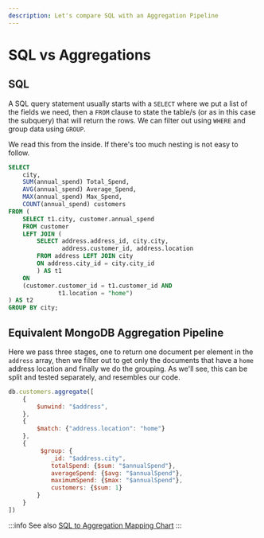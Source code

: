 ```yaml
---
description: Let's compare SQL with an Aggregation Pipeline 
---
```


# SQL vs Aggregations

## SQL

A SQL query statement usually starts with a `SELECT` where we put a list of the fields we need, then a `FROM` clause to state the table/s (or as in this case the subquery) that will return the rows. We can filter out using `WHERE` and group data using `GROUP`.

We read this from the inside. If there's too much nesting is not easy to follow.

```SQL
SELECT
    city,
    SUM(annual_spend) Total_Spend,
    AVG(annual_spend) Average_Spend,
    MAX(annual_spend) Max_Spend,
    COUNT(annual_spend) customers
FROM (
    SELECT t1.city, customer.annual_spend
    FROM customer 
    LEFT JOIN (
        SELECT address.address_id, city.city,
               address.customer_id, address.location
        FROM address LEFT JOIN city
        ON address.city_id = city.city_id
        ) AS t1
    ON
    (customer.customer_id = t1.customer_id AND
              t1.location = "home")
) AS t2
GROUP BY city;
```

## Equivalent MongoDB Aggregation Pipeline

Here we pass three stages, one to return one document per element in the `address` array, then we filter out to get only the documents that have a `home` address location and finally we do the grouping. As we'll see, this can be split and tested separately, and resembles our code. 

```js
db.customers.aggregate([
	{
		$unwind: "$address",
	},
	{
		$match: {"address.location": "home"}
	},
	{
		 $group: {
			_id: "$address.city",
			totalSpend: {$sum: "$annualSpend"},
			averageSpend: {$avg: "$annualSpend"},
			maximumSpend: {$max: "$annualSpend"},
			customers: {$sum: 1}
		}
	}
])
```

:::info
See also [SQL to Aggregation Mapping Chart](https://www.mongodb.com/docs/manual/reference/sql-aggregation-comparison/)
:::